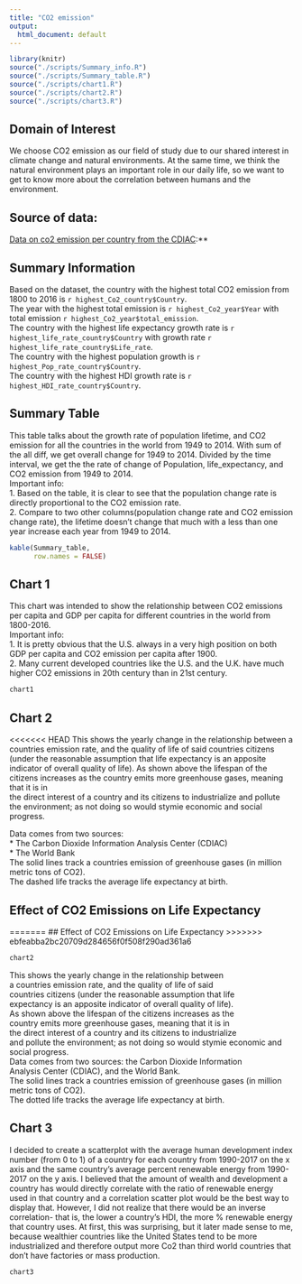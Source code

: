```yaml
---
title: "CO2 emission"
output:
  html_document: default
---
```


```r

library(knitr)
source("./scripts/Summary_info.R")
source("./scripts/Summary_table.R")
source("./scripts/chart1.R")
source("./scripts/chart2.R")
source("./scripts/chart3.R")

```

## Domain of Interest

We choose CO2 emission as our field of study due to our shared interest in climate change and natural environments. At the same time, we think the natural environment plays an important role in our daily life, so we want to get to know more about the correlation between humans and the environment.

## Source of data:
[Data on co2 emission per country from the CDIAC](https://datahub.io/core/co2-fossil-by-nation#readme):** <br>

## Summary Information

Based on the dataset, the country with the highest total CO2 emission from 1800 to 2016 is `r highest_Co2_country$Country`. <br>
The year with the highest total emission is `r highest_Co2_year$Year` with total emission `r highest_Co2_year$total_emission`. <br>
The country with the highest life expectancy growth rate is `r highest_life_rate_country$Country` with growth rate `r highest_life_rate_country$Life_rate`. <br>
The country with the highest population growth is `r highest_Pop_rate_country$Country`. <br>
The country with the highest HDI growth rate is `r highest_HDI_rate_country$Country`. <br>


## Summary Table

This table talks about the growth rate of population
lifetime, and CO2 emission for all the countries in
the world from 1949 to 2014. With sum of the all diff,
we get overall change for 1949 to 2014. Divided by the time
interval, we get the the rate of change of Population, life_expectancy,
and CO2 emission from 1949 to 2014. <br>
Important info: <br>
1. Based on the table, it is clear to see that the population
change rate is directly proportional to the CO2 emission rate. <br>
2. Compare to two other columns(population change rate and
CO2 emission change rate), the lifetime doesn't change that
much with a less than one year increase each year from
1949 to 2014. <br>

```r

kable(Summary_table,
      row.names = FALSE)

```


## Chart 1

This chart was intended to show the relationship between
CO2 emissions per capita and GDP per capita for
different countries in the world from 1800-2016. <br>
Important info: <br>
1. It is pretty obvious that the U.S. always in a
very high position on both GDP per capita and
CO2 emission per capita after 1900. <br>
2. Many current developed countries like
the U.S. and the U.K. have much
higher CO2 emissions in 20th century than in
21st century. <br>

```r

chart1

```


## Chart 2

<<<<<<< HEAD
This shows the yearly change in the relationship between a countries emission rate, and the quality of life of said countries citizens (under the reasonable assumption that life expectancy is an apposite indicator of overall quality of life). As shown above the lifespan of the citizens increases as the country emits more greenhouse gases, meaning that it is in <br>
the direct interest of a country and its citizens to industrialize and pollute the environment; as not doing so would stymie economic and social progress. <br>

Data comes from two sources: <br> 
* The Carbon Dioxide Information Analysis Center (CDIAC) <br>
* The World Bank <br>
The solid lines track a countries emission of greenhouse gases (in million metric tons of CO2). <br>
The dashed life tracks the average life expectancy at birth. <br>

## Effect of CO2 Emissions on Life Expectancy

=======
## Effect of CO2 Emissions on Life Expectancy
>>>>>>> ebfeabba2bc20709d284656f0f508f290ad361a6
``` r
chart2
```

This shows the yearly change in the relationship between <br>
a countries emission rate, and the quality of life of said <br>
countries citizens (under the reasonable assumption that life <br> 
expectancy is an apposite indicator of overall quality of life). <br>
As shown above the lifespan of the citizens increases as the <br>
country emits more greenhouse gases, meaning that it is in <br>
the direct interest of a country and its citizens to industrialize <br>
and pollute the environment; as not doing so would stymie economic and social progress.
<br>
Data comes from two sources: the Carbon Dioxide Information <br>
Analysis Center (CDIAC), and the World Bank. <br>
The solid lines track a countries emission of greenhouse gases (in million metric tons of CO2). <br>
The dotted life tracks the average life expectancy at birth. 


## Chart 3

I decided to create a scatterplot with the average human development index number (from 0 to 1) of a country for each country from 1990-2017 on the x axis and the same country's average percent renewable energy from 1990-2017 on the y axis. I believed that the amount of wealth and development a country has would directly correlate with the ratio of renewable energy used in that country and a correlation scatter plot would be the best way to display that. However, I did not realize that there would be an inverse correlation- that is, the lower a country's HDI, the more % renewable energy that country uses. At first, this was surprising, but it later made sense to me, because wealthier countries like the United States tend to be more industrialized
and therefore output more Co2 than third world countries that don't have factories or mass production. <br>

``` r

chart3

```

